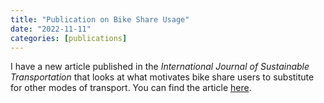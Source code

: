 ```yaml
---
title: "Publication on Bike Share Usage"
date: "2022-11-11"
categories: [publications]
---
```


I have a new article published in the *International Journal of Sustainable Transportation* that looks at what motivates bike share users to substitute for other modes of transport. You can find the article [here](https://www.tandfonline.com/doi/full/10.1080/15568318.2022.2113577?scroll=top&needAccess=true).
